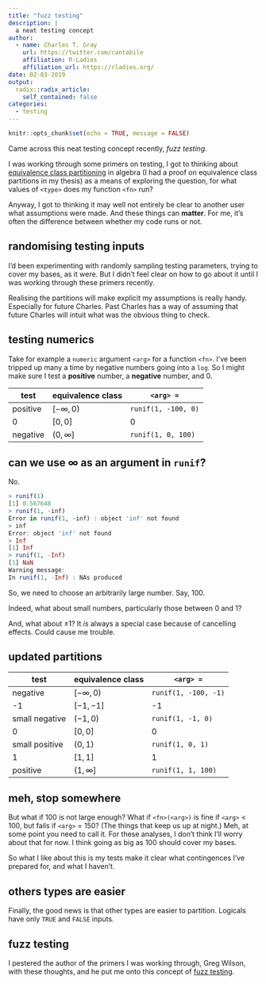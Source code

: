 ```yaml
---
title: "fuzz testing"
description: |
  a neat testing concept 
author:
  - name: Charles T. Gray
    url: https://twitter.com/cantabile
    affiliation: R-Ladies
    affiliation_url: https://rladies.org/
date: 02-03-2019
output:
  radix::radix_article:
    self_contained: false
categories:
  - testing
---
```


```r
knitr::opts_chunk$set(echo = TRUE, message = FALSE)
```


Came across this neat testing concept recently, _fuzz testing_. 

I was working through some primers on testing,  I got to thinking about [equivalence class partitioning](https://en.wikipedia.org/wiki/Equivalence_class) in algebra (I had a proof on equivalence class partitions in my thesis) as a means of exploring the question, for what values of `<type>` does my function `<fn>` run? 

Anyway, I got to thinking it may well not entirely be clear to another user what assumptions were made. And these things can **matter**. For me, it's often the difference between whether my code runs or not. 

## randomising testing inputs

I'd been experimenting with randomly sampling testing parameters, trying to cover my bases, as it were. But I didn't feel clear on how to go about it until I was working through these primers recently. 

Realising the partitions will make explicit my assumptions is really handy. Especially for future Charles. Past Charles has a way of assuming that future Charles will intuit what was the obvious thing to check. 

## testing numerics

Take for example a `numeric` argument `<arg>` for a function `<fn>`. I've been tripped up many a time by negative numbers going into a `log`. So I might make sure I test a **positive** number, a **negative** number, and 0.   

test | equivalence class | `<arg> = `
- | - | - 
positive | $[-\infty, 0)$ | `runif(1, -100, 0)`
0 |  $[0,0]$ |  0
negative | $(0, \infty]$ |  `runif(1, 0, 100)`

## can we use $\infty$ as an argument in `runif`?

No.

```r
> runif(1)
[1] 0.567648
> runif(1, -inf)
Error in runif(1, -inf) : object 'inf' not found
> inf
Error: object 'inf' not found
> Inf
[1] Inf
> runif(1, -Inf)
[1] NaN
Warning message:
In runif(1, -Inf) : NAs produced
```

So, we need to choose an arbitrarily large number. Say, 100. 

Indeed, what about small numbers, particularly those between 0 and 1? 

And, what about $\pm 1$? It _is_ always a special case because of cancelling effects. Could cause me trouble. 

## updated partitions

test | equivalence class | `<arg> = `
- | - | - 
negative | $[-\infty, 0)$ | `runif(1, -100, -1)`
-1 |  $[-1,-1]$ |  -1
small negative | $(-1, 0)$ | `runif(1, -1, 0)`
0 |  $[0,0]$ |  0
small positive | $(0, 1)$ | `runif(1, 0, 1)`
1 |  $[1,1]$ |  1 
positive | $(1, \infty]$ |  `runif(1, 1, 100)`

## meh, stop somewhere

But what if 100 is not large enough? What if `<fn>(<arg>)` is fine if `<arg>` < 100, but fails if `<arg>` = 150? (The things that keep us up at night.) Meh, at some point you need to call it. For these analyses, I don't think I'll worry about that for now. I think going as big as 100 should cover my bases. 

So what I like about this is my tests make it clear what contingences I've prepared for, and what I haven't. 

## others types are easier

Finally, the good news is that other types are easier to partition. Logicals have only `TRUE` and `FALSE` inputs. 

## fuzz testing

I pestered the author of the primers I was working through, Greg Wilson, with these thoughts, and he put me onto this concept of [fuzz testing](https://en.wikipedia.org/wiki/Fuzzing). 
